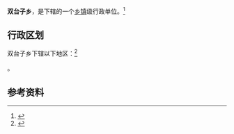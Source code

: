 {{中国乡级行政区|21/01/24/209/000}}

'''双台子乡'''，是{{PRC admin/fullname|21/01/24/209/000|3}}下辖的一个[[乡镇|乡镇]]级行政单位。<ref>{{PRC admin/ref sgc|{{PRC admin/parent|21/01/24/209/000}}}}</ref>

== 行政区划 ==

双台子乡下辖以下地区：<ref>{{PRC admin/ref sgc|21/01/24/209/000}}</ref>

{{PRC admin/children|21/01/24/209/000}}。

== 参考资料 ==

{{reflist}}

{{行政区划小作品}}
{{PRC admin/navcat|21/01/24/209/000}}